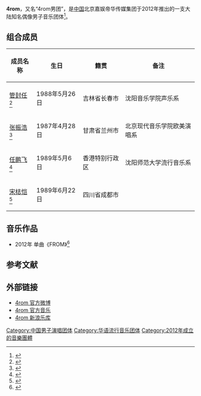 
{{艺人
| 姓名 = 4rom、4rom男团
| 类型 = 組合
| 图片 = 
| 图片简介 =  
| 原名 =  
| 英文名 =  
| 罗马拼音 =  
| 国籍 ={{PRC}} 
| 民族 = [[汉族|汉族]]
| 出道日期 = 2012年3月20日
| 出道地点 = 北京市
| 出道方式 =  
| 语言     = [[汉语|汉语]] 
| 教育程度 =  
| 宗教信仰 = 
| 音乐类型 = [[华语流行|华语流行]]
| 活跃年代 =2012年-至今
| 唱片公司 = [[嘉娱帝华|嘉娱帝华]]（2012-至今） 
| 经纪公司 = [[嘉娱帝华|嘉娱帝华]]（2012-至今）
| 网站 =  
}}

'''4rom'''，又名“4rom男团”，是[[中国|中国]]北京嘉娱帝华传媒集团于2012年推出的一支大陆知名偶像男子音乐团体<ref>{{Cite web |url=http://ent.sina.com.cn/y/2012-03-20/16423585547.shtml |title=男子组合4ROM成立 嘉娱帝华高层解读策略 |accessdate=2014-06-08 |archive-date=2019-10-30 |archive-url=https://web.archive.org/web/20191030225123/http://ent.sina.com.cn/y/2012-03-20/16423585547.shtml |dead-url=no }}</ref>。

==组合成员== 
{| class="wikitable"
|-
! 成员名称  !! 生日 !! 籍贯 !! 备注 
|-
| [[管封任|管封任]]<ref>{{Cite web |url=http://ent.sina.com.cn/y/2012-03-12/15553578304.shtml |title=男团4ROM成员封任曝光 单曲大玩电子曲风 |accessdate=2014-06-08 |archive-date=2019-11-07 |archive-url=https://web.archive.org/web/20191107042815/http://ent.sina.com.cn/y/2012-03-12/15553578304.shtml |dead-url=no }}</ref> || 1988年5月26日 || 吉林省长春市 ||沈阳音乐学院声乐系
|-
| [[张振浩|张振浩]]<ref>{{Cite web |url=http://ent.163.com/12/0312/15/7SDG588200031H2L.html |title=嘉娱帝华男团4ROM主打DUBSTEP曲风 成员振浩曝光 |accessdate=2014-06-08 |archive-date=2019-11-28 |archive-url=https://web.archive.org/web/20191128214348/http://ent.163.com/12/0312/15/7SDG588200031H2L.html |dead-url=no }}</ref> || 1987年4月28日 || 甘肃省兰州市 || 北京现代音乐学院欧美演唱系
|-
| [[任鹏飞|任鹏飞]]<ref>{{Cite web |url=http://ent.sina.com.cn/y/2012-03-13/17313579556.shtml |title=内地新晋男子组合4ROM成员鹏飞曝光 |accessdate=2014-06-08 |archive-date=2019-10-29 |archive-url=https://web.archive.org/web/20191029181535/http://ent.sina.com.cn/y/2012-03-13/17313579556.shtml |dead-url=no }}</ref> || 1989年5月6日 || 香港特别行政区 || 沈阳师范大学流行音乐系
|-
| [[宋梽恺|宋梽恺]]<ref>{{Cite web |url=http://ent.qq.com/a/20120313/001033.htm |title=嘉娱帝华男团4ROM横空出世 新成员恺正身归位 |accessdate=2014-06-08 |archive-date=2014-07-14 |archive-url=https://web.archive.org/web/20140714121827/http://ent.qq.com/a/20120313/001033.htm |dead-url=no }}</ref> || 1989年6月22日 || 四川省成都市 ||  
|}

==音乐作品==  
*2012年 单曲《FROM》<ref>{{Cite web |url=http://ent.sina.com.cn/y/2012-05-09/14513625935.shtml |title=男团组合4ROM同名主打单曲《FROM》首发 |accessdate=2014-06-08 |archive-date=2019-11-09 |archive-url=https://web.archive.org/web/20191109012015/http://ent.sina.com.cn/y/2012-05-09/14513625935.shtml |dead-url=no }}</ref>

==参考文献==
{{reflist}}

==外部链接== 
*[https://web.archive.org/web/20140714190515/http://q.weibo.com/1276531 4rom 官方微博]
*[https://web.archive.org/web/20150619011535/http://music.baidu.com/artist/4641653 4rom 官方音乐] 
*[https://web.archive.org/web/20140714172659/http://music.sina.com.cn/yueku/s/94860.html 4rom 新浪乐库]
 
[[Category:中国男子演唱团体|Category:中国男子演唱团体]]
[[Category:华语流行音乐团体|Category:华语流行音乐团体]]
[[Category:2012年成立的音樂團體|Category:2012年成立的音樂團體]]
